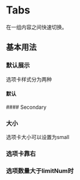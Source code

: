
<Meta of={TabsStories} />

# Tabs

在一组内容之间快速切换。

## 基本用法

### 默认展示
选项卡样式分为两种
#### 默认
<Canvas of={TabsStories.Basic}/>
#### Secondary
<Canvas of={TabsStories.Secondary}/>

### 大小
选项卡大小可以设置为small
<Canvas of={TabsStories.Small}/>

### 选项卡靠右
<Canvas of={TabsStories.Right}/>

###  选项数量大于limitNum时
<Canvas of={TabsStories.ItemOverLimitNum}/>

<ArgTypes/>